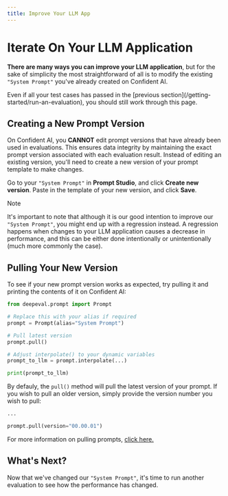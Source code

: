 ```yaml
---
title: Improve Your LLM App
---
```



# Iterate On Your LLM Application

**There are many ways you can improve your LLM application**, but for the sake of simplicity the most straightforward of all is to modify the existing `"System Prompt"` you've already created on Confident AI.

<Callout type="warning">
  Even if all your test cases has passed in the [previous
  section](/getting-started/run-an-evaluation), you should still work through
  this page.
</Callout>

## Creating a New Prompt Version

On Confident AI, you **CANNOT** edit prompt versions that have already been used in evaluations. This ensures data integrity by maintaining the exact prompt version associated with each evaluation result. Instead of editing an existing version, you'll need to create a new version of your prompt template to make changes.

Go to your `"System Prompt"` in **Prompt Studio**, and click **Create new version**. Paste in the template of your new version, and click **Save**.

> [!NOTE]
>
> It's important to note that although it is our good intention to improve our `"System Prompt"`, you might end up with a regression instead. A regression happens when changes to your LLM application causes a decrease in performance, and this can be either done intentionally or unintentionally (much more commonly the case).

## Pulling Your New Version

To see if your new prompt version works as expected, try pulling it and printing the contents of it on Confident AI:

```python showLineNumbers copy
from deepeval.prompt import Prompt

# Replace this with your alias if required
prompt = Prompt(alias="System Prompt")

# Pull latest version
prompt.pull()

# Adjust interpolate() to your dynamic variables
prompt_to_llm = prompt.interpolate(...)

print(prompt_to_llm)
```

By defauly, the `pull()` method will pull the latest version of your prompt. If you wish to pull an older version, simply provide the version number you wish to pull:

```python
...

prompt.pull(version="00.00.01")
```

For more information on pulling prompts, [click here.](/prompt-studio/prompt-usage)

## What's Next?

Now that we've changed our `"System Prompt"`, it's time to run another evaluation to see how the performance has changed.

